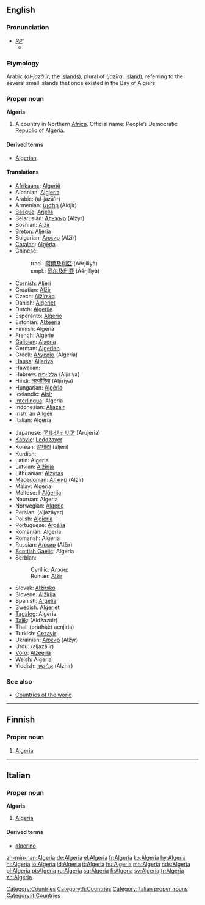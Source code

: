 ==English==
{{wikipedia}}

===Pronunciation===
* ''[[RP]]:''
** {{IPA|/ælˈdʒɪəriə/}}

===Etymology===
Arabic {{Arab|[[الجزائر]]}} (''al-jazā’ir'', the [[islands]]), plural of {{Arab|[[جزيرة]]}} (''jazīra'', [[island]]), referring to the several small islands that once existed in the Bay of Algiers.

===Proper noun===
'''Algeria'''

# A country in Northern [[Africa]]. Official name: People’s Democratic Republic of Algeria.

====Derived terms====
* [[Algerian]]

====Translations====
{{top}}
* [[Afrikaans]]: [[Algerië]]
* Albanian: [[Algjeria]]
* Arabic: {{Arab|[[الجزائر|الْجَزَائِر]]}} (al-jazā’ir) {{p}}
* Armenian: [[Ալժիր]] (Aldjir)
* [[Basque]]: [[Arjelia]]
* Belarusian: [[Альжыр]] (Alžyr)
* Bosnian: [[Alžir]] {{m}}
* [[Breton]]: [[Aljeria]]
* Bulgarian: [[Алжир]] (Alžír) {{m}}
* [[Catalan]]: [[Algèria]] {{f}}
* Chinese:
*: trad.: [[阿爾及利亞]] (Āěrjílìyà)
*: smpl.: [[阿尔及利亚]] (Āěrjílìyà)
* [[Cornish]]: [[Aljeri]]
* Croatian: [[Alžir]] {{m}}
* Czech: [[Alžírsko]] {{n}}
* Danish: [[Algeriet]]
* Dutch: [[Algerije]]
* Esperanto: [[Alĝerio]]
* Estonian: [[Alžeeria]]
* Finnish: Algeria
* French: [[Algérie]] {{f}}
* [[Galician]]: [[Alxeria]] {{f}}
* German: [[Algerien]] {{n}}
* Greek: [[Αλγερία]] (Algería) {{f}}
* [[Hausa]]: [[Aljeriya]]
* Hawaiian: {{unicode|[['Alekelia|ʻAlekelia]]}}
* Hebrew: [[אלג׳יריה]] (Aljiriya) {{f}}
* Hindi: [[अल्जीरिया]] (Aljīriyā)
* Hungarian: [[Algéria]]
* Icelandic: [[Alsír]]
* [[Interlingua]]: Algeria
* Indonesian: [[Aljazair]]
* Irish: an [[Ailgéir]]
* Italian: Algeria {{f}}
{{mid}}
* Japanese: [[アルジェリア]] (Arujeria)
* [[Kabyle]]: [[Leddzayer]]
* Korean: [[알제리]] (aljeri)
* Kurdish: {{KUchar|[[جه‌زایر]]}}
* Latin: Algeria
* Latvian: [[Alžīrija]]
* Lithuanian: [[Alžyras]]
* [[Macedonian]]: [[Алжир]] (Alžír)
* Malay: Algeria
* Maltese: l-[[Alġerija]]
* Nauruan: Algeria
* Norwegian: [[Algerie]]
* Persian: {{fa-Arab|[[الجزایر]]}} (aljazâyer)
* Polish: [[Algieria]] {{f}}
* Portuguese: [[Argélia]] {{f}}
* Romanian: Algeria {{f}}
* Romansh: Algeria
* Russian: [[Алжир]] (Alžír) {{m}}
* [[Scottish Gaelic]]: Algeria
* Serbian:
*: Cyrillic: [[Алжир]] {{m}}
*: Roman: [[Alžir]] {{m}}
* Slovak: [[Alžírsko]]
* Slovene: [[Alžirija]] {{f}}
* Spanish: [[Argelia]] {{f}}
* Swedish: [[Algeriet]]
* [[Tagalog]]: Algeria
* [[Tajik]]: {{Cyrl|[[Алҷазоир]]}} (Aldžazóir)
* Thai: {{Thai|[[ประเทศแอลจีเรีย]]}} (pràthàèt aenjiria)
* Turkish: [[Cezayir]]
* Ukrainian: [[Алжир]] (Alžyr) {{m}}
* Urdu: {{ur-Arab|[[الجزائر]]}} (aljazâ’ir)
* [[Võro]]: [[Alžeeriä]]
* Welsh: Algeria
* Yiddish: [[אַלזשיר]] (Alzhir)
{{bottom}}

===See also===
* [[Appendix:Countries of the world|Countries of the world]]

[[Category:Countries]]

----

==Finnish==
{{wikipedia|lang=fi}}

===Proper noun===
{{fi-noun|proper=true|Algeri|type=kulkija}}

# [[#English|Algeria]]

[[Category:fi:Countries]]

----

==Italian==
{{wikipedia|lang=it}}

===Proper noun===
'''Algeria''' {{f}}

# [[#English|Algeria]]

====Derived terms====
* [[algerino]]

[[Category:Italian proper nouns]]
[[Category:it:Countries]]

[[zh-min-nan:Algeria]]
[[de:Algeria]]
[[el:Algeria]]
[[fr:Algeria]]
[[ko:Algeria]]
[[hy:Algeria]]
[[hi:Algeria]]
[[io:Algeria]]
[[id:Algeria]]
[[it:Algeria]]
[[hu:Algeria]]
[[mn:Algeria]]
[[nds:Algeria]]
[[pl:Algeria]]
[[pt:Algeria]]
[[ru:Algeria]]
[[sq:Algeria]]
[[fi:Algeria]]
[[sv:Algeria]]
[[tr:Algeria]]
[[zh:Algeria]]